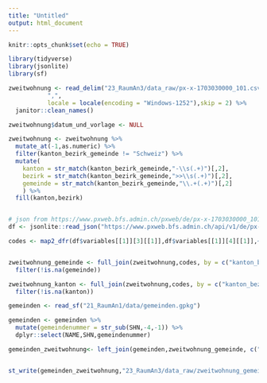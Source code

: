 ```yaml
---
title: "Untitled"
output: html_document
---
```


```r
knitr::opts_chunk$set(echo = TRUE)

library(tidyverse)
library(jsonlite)
library(sf)
```



```r
zweitwohnung <- read_delim("23_RaumAn3/data_raw/px-x-1703030000_101.csv",
           ",",
           locale = locale(encoding = "Windows-1252"),skip = 2) %>%
  janitor::clean_names()

zweitwohnung$datum_und_vorlage <- NULL

zweitwohnung <- zweitwohnung %>%
  mutate_at(-1,as.numeric) %>%
  filter(kanton_bezirk_gemeinde != "Schweiz") %>%
  mutate(
    kanton = str_match(kanton_bezirk_gemeinde,"-\\s(.+)")[,2],
    bezirk = str_match(kanton_bezirk_gemeinde,">>\\s(.+)")[,2],
    gemeinde = str_match(kanton_bezirk_gemeinde,"\\.+(.+)")[,2]
    ) %>%
  fill(kanton,bezirk)


# json from https://www.pxweb.bfs.admin.ch/pxweb/de/px-x-1703030000_101/px-x-1703030000_101/px-x-1703030000_101.px
df <- jsonlite::read_json("https://www.pxweb.bfs.admin.ch/api/v1/de/px-x-1703030000_101/px-x-1703030000_101.px")

codes <- map2_dfr(df$variables[[1]][3][[1]],df$variables[[1]][4][[1]],~tibble(code = .x[1],name = .y[1]))


zweitwohnung_gemeinde <- full_join(zweitwohnung,codes, by = c("kanton_bezirk_gemeinde" = "name")) %>%
  filter(!is.na(gemeinde))

zweitwohnung_kanton <- full_join(zweitwohnung,codes, by = c("kanton_bezirk_gemeinde" = "name")) %>%
  filter(!is.na(kanton))
```


```r
gemeinden <- read_sf("21_RaumAn1/data/gemeinden.gpkg")

gemeinden <- gemeinden %>%
  mutate(gemeindenummer = str_sub(SHN,-4,-1)) %>%
  dplyr::select(NAME,SHN,gemeindenummer)

gemeinden_zweitwohnung<- left_join(gemeinden,zweitwohnung_gemeinde, c("gemeindenummer" = "code"))


st_write(gemeinden_zweitwohnung,"23_RaumAn3/data_raw/zweitwohnung_gemeinden.gpkg")
```




